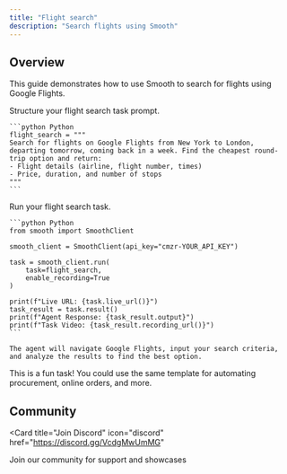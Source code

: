 ```yaml
---
title: "Flight search"
description: "Search flights using Smooth"
---
```


## Overview

This guide demonstrates how to use Smooth to search for flights using Google Flights.

<Steps>
  <Step title="Define Search Parameters">
    Structure your flight search task prompt.

    ```python Python
    flight_search = """
    Search for flights on Google Flights from New York to London, departing tomorrow, coming back in a week. Find the cheapest round-trip option and return:
    - Flight details (airline, flight number, times)
    - Price, duration, and number of stops
    """
    ```
  </Step>
  
  <Step title="Execute Flight Search">
    Run your flight search task.

    ```python Python
    from smooth import SmoothClient

    smooth_client = SmoothClient(api_key="cmzr-YOUR_API_KEY")
    
    task = smooth_client.run(
        task=flight_search,
        enable_recording=True
    )

    print(f"Live URL: {task.live_url()}")
    task_result = task.result()
    print(f"Agent Response: {task_result.output}")
    print(f"Task Video: {task_result.recording_url()}")
    ```

    The agent will navigate Google Flights, input your search criteria, and analyze the results to find the best option.
  </Step>
</Steps>

<Note>
  This is a fun task! You could use the same template for automating procurement, online orders, and more.
</Note>

## Community

<Card
  title="Join Discord"
  icon="discord"
  href="https://discord.gg/VcdgMwUmMG"
>
  Join our community for support and showcases
</Card>